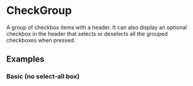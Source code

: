 <!--- item.stories.mdx -->

<Meta title="Components/Form/Scrollable/Item" component={SelectItem} />

# CheckGroup

A group of checkbox items with a header. It can also display an optional checkbox in the header
that selects or deselects all the grouped checkboxes when pressed.

## Examples

### Basic (no select-all box)

<Preview>
  <Story name='Basic'>
    <SelectItem
      text='test'
      onSelect={console.log}
    />
  </Story>
</Preview>

